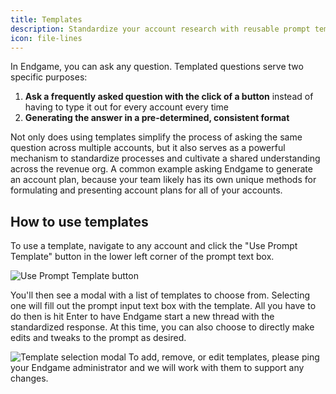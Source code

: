```yaml
---
title: Templates
description: Standardize your account research with reusable prompt templates
icon: file-lines
---
```


In Endgame, you can ask any question. Templated questions serve two specific purposes:

1. **Ask a frequently asked question with the click of a button** instead of having to type it out for every account every time
2. **Generating the answer in a pre-determined, consistent format**

Not only does using templates simplify the process of asking the same question across multiple accounts, but it also serves as a powerful mechanism to standardize processes and cultivate a shared understanding across the revenue org. A common example asking Endgame to generate an account plan, because your team likely has its own unique methods for formulating and presenting account plans for all of your accounts.

## How to use templates

To use a template, navigate to any account and click the "Use Prompt Template" button in the lower left corner of the prompt text box.

<Frame caption="Access templates via the 'Use Prompt Template' button in the chat interface">
  <img
    src="/images/Screenshot_2025-06-24_at_12.47.21_PM.png"
    alt="Use Prompt Template button"
    className="rounded-lg"
  />
</Frame>

You'll then see a modal with a list of templates to choose from. Selecting one will fill out the prompt input text box with the template. All you have to do then is hit Enter to have Endgame start a new thread with the standardized response. At this time, you can also choose to directly make edits and tweaks to the prompt as desired.

<Frame caption="Browse and select from available prompt templates">
  <img
    src="/images/Screenshot_2025-06-24_at_12.49.34_PM.png"
    alt="Template selection modal"
    className="rounded-lg"
  />
</Frame>

<Info>
  To add, remove, or edit templates, please ping your Endgame administrator and we will work with them to support any changes.
</Info>